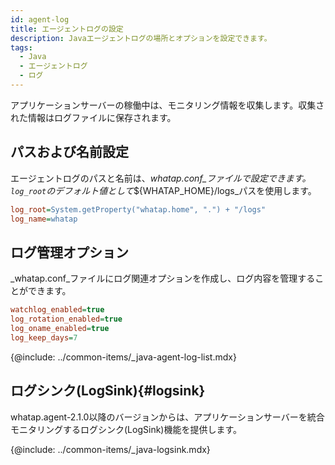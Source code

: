 ```yaml
---
id: agent-log
title: エージェントログの設定
description: Javaエージェントログの場所とオプションを設定できます。
tags:
  - Java
  - エージェントログ
  - ログ
---
```


アプリケーションサーバーの稼働中は、モニタリング情報を収集します。収集された情報はログファイルに保存されます。

## パスおよび名前設定

エージェントログのパスと名前は、_whatap.conf_ファイルで設定できます。`log_root`のデフォルト値として_${WHATAP_HOME}/logs_パスを使用します。

```ini title='whatap.conf'
log_root=System.getProperty("whatap.home", ".") + "/logs"
log_name=whatap
```

## ログ管理オプション

_whatap.conf_ファイルにログ関連オプションを作成し、ログ内容を管理することができます。

```ini title='whatap.conf'
watchlog_enabled=true
log_rotation_enabled=true
log_oname_enabled=true
log_keep_days=7
```

{@include: ../common-items/_java-agent-log-list.mdx}  

## ログシンク(LogSink){#logsink}

whatap.agent-2.1.0以降のバージョンからは、アプリケーションサーバーを統合モニタリングするログシンク(LogSink)機能を提供します。

{@include: ../common-items/_java-logsink.mdx}
